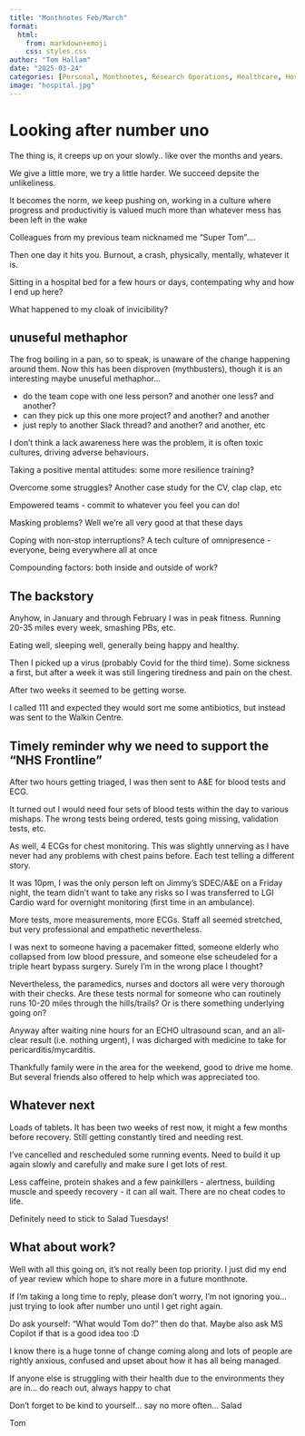 ```yaml
---
title: "Monthnotes Feb/March"
format:
  html:
    from: markdown+emoji
    css: styles.css
author: "Tom Hallam"
date: "2025-03-24"
categories: [Personal, Monthnotes, Research Operations, Healthcare, Hospital, Patients, User Experience, Running, Wellbeing]
image: "hospital.jpg"
---
```


# Looking after number uno

The thing is, it creeps up on your slowly.. like over the months and years.

We give a little more, we try a little harder. We succeed depsite the unlikeliness.

It becomes the norm, we keep pushing on, working in a culture where progress and productivitiy is valued much more than whatever mess has been left in the wake

Colleagues from my previous team nicknamed me "Super Tom"....

Then one day it hits you. Burnout, a crash, physically, mentally, whatever it is. 

Sitting in a hospital bed for a few hours or days, contempating why and how I end up here? 

What happened to my cloak of invicibility?

## unuseful methaphor

The frog boiling in a pan, so to speak, is unaware of the change happening around them. Now this has been disproven (mythbusters), though it is an interesting maybe unuseful methaphor...

* do the team cope with one less person? and another one less? and another? 
* can they pick up this one more project? and another? and another
* just reply to another Slack thread? and another? and another, etc

I don't think a lack awareness here was the problem, it is often toxic cultures, driving adverse behaviours. 

Taking a positive mental attitudes: some more resilience training?
 
Overcome some struggles? Another case study for the CV, clap clap, etc

Empowered teams - commit to whatever you feel you can do!

Masking problems? Well we're all very good at that these days

Coping with non-stop interruptions? A tech culture of omnipresence - everyone, being everywhere all at once

Compounding factors: both inside and outside of work?

## The backstory 

Anyhow, in January and through February I was in peak fitness. Running 20-35 miles every week, smashing PBs, etc. 

Eating well, sleeping well, generally being happy and healthy. 

Then I picked up a virus (probably Covid for the third time). Some sickness a first, but after a week it was still lingering tiredness and pain on the chest. 

After two weeks it seemed to be getting worse. 

I called 111 and expected they would sort me some antibiotics, but instead was sent to the Walkin Centre. 

## Timely reminder why we need to support the "NHS Frontline"

After two hours getting triaged, I was then sent to A&E for blood tests and ECG. 

It turned out I would need four sets of blood tests within the day to various mishaps. The wrong tests being ordered, tests going missing, validation tests, etc. 

As well, 4 ECGs for chest monitoring. This was slightly unnerving as I have never had any problems with chest pains before. Each test telling a different story.

It was 10pm, I was the only person left on Jimmy's SDEC/A&E on a Friday night, the team didn't want to take any risks so I was transferred to LGI Cardio ward for overnight monitoring (first time in an ambulance). 

More tests, more measurements, more ECGs. Staff all seemed stretched, but very professional and empathetic nevertheless. 

I was next to someone having a pacemaker fitted, someone elderly who collapsed from low blood pressure, and someone else scheudeled for a triple heart bypass surgery. Surely I'm in the wrong place I thought?

Nevertheless, the paramedics, nurses and doctors all were very thorough with their checks. Are these tests normal for someone who can routinely runs 10-20 miles through the hills/trails? Or is there something underlying going on?

Anyway after waiting nine hours for an ECHO ultrasound scan, and an all-clear result (i.e. nothing urgent), I was dicharged with medicine to take for pericarditis/mycarditis. 

Thankfully family were in the area for the weekend, good to drive me home. But several friends also offered to help which was appreciated too.

## Whatever next 

Loads of tablets. It has been two weeks of rest now, it might a few months before recovery. Still getting constantly tired and needing rest. 

I've cancelled and rescheduled some running events. Need to build it up again slowly and carefully and make sure I get lots of rest. 

Less caffeine, protein shakes and a few painkillers - alertness, building muscle and speedy recovery - it can all wait. There are no cheat codes to life. 

Definitely need to stick to Salad Tuesdays!

## What about work? 

Well with all this going on, it's not really been top priority. I just did my end of year review which hope to share more in a future monthnote.

If I'm taking a long time to reply, please don't worry, I'm not ignoring you... just trying to look after number uno until I get right again.

Do ask yourself: "What would Tom do?" then do that. Maybe also ask MS Copilot if that is a good idea too :D

I know there is a huge tonne of change coming along and lots of people are rightly anxious, confused and upset about how it has all being managed.

If anyone else is struggling with their health due to the environments they are in... do reach out, always happy to chat

Don't forget to be kind to yourself... say no more often... Salad

Tom
